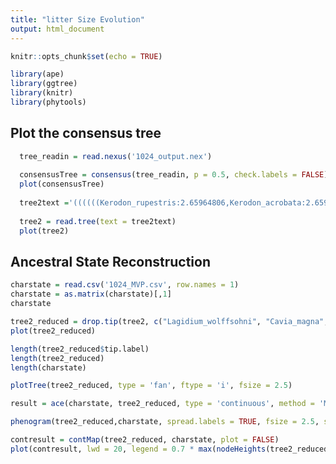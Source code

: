 ```yaml
---
title: "litter Size Evolution"
output: html_document
---
```


```r
knitr::opts_chunk$set(echo = TRUE)

library(ape)
library(ggtree)
library(knitr)
library(phytools)
```

## Plot the consensus tree

```r
  
  tree_readin = read.nexus('1024_output.nex')
  
  consensusTree = consensus(tree_readin, p = 0.5, check.labels = FALSE)
  plot(consensusTree)
  
  tree2text ='((((((Kerodon_rupestris:2.65964806,Kerodon_acrobata:2.65964806):7.070655198,(Hydrochoerus_isthmius:0.9624628885,Hydrochoerus_hydrochaeris:0.9624628885):8.767839833):3.2167183,(Dolichotis_salinicola:8.269430019,Dolichotis_patagonum:8.269430019):4.677589928):4.165517547,((Galea_spixii:6.674462226,(Galea_musteloides:1.345614929,Galea_flavidens:1.3456149831000002):5.328847028):8.305844735,((Microcavia_niata:3.398037325,(Microcavia_australis:2.535517406,Microcavia_shiptoni:2.535517406):0.8625201877):8.568604799,(((((Cavia_intermedia:0.1628145168,Cavia_porcellus:0.1628145168):1.565624154,Cavia_tschudii:1.728438563):0.7877033995,Cavia_aperea:2.5161419629):0.6025356013,Cavia_fulgida:3.118677027):0.7364220485,Cavia_magna:3.855099612):8.111542512):3.013667522):2.132229996):21.43150812,((Lagostomus_maximus:15.19210898,Lagostomus_crassus:15.19210898):2.855989465,((Chinchilla_lanigera:1.395390122,Chinchilla_chinchilla:1.395390122):7.098549606,((Lagidium_wolffsohni:2.326574646,Lagidium_viscacia:2.326574646):0.1289180577,Lagidium_peruanum:2.455492569):6.03844689):9.554157105):20.495953081999996):32.9339615665,(Castor_fiber:4.629479899,Castor_canadensis:4.629479899):66.8485303);'
  
  tree2 = read.tree(text = tree2text)
  plot(tree2)

```

## Ancestral State Reconstruction

```r

charstate = read.csv('1024_MVP.csv', row.names = 1)
charstate = as.matrix(charstate)[,1]
charstate

tree2_reduced = drop.tip(tree2, c("Lagidium_wolffsohni", "Cavia_magna", "Galea_flavidens", "Kerodon_acrobata", "Lagostomus_crassus") )
plot(tree2_reduced)

length(tree2_reduced$tip.label)
length(tree2_reduced)
length(charstate)

plotTree(tree2_reduced, type = 'fan', ftype = 'i', fsize = 2.5)

result = ace(charstate, tree2_reduced, type = 'continuous', method = 'ML')

phenogram(tree2_reduced,charstate, spread.labels = TRUE, fsize = 2.5, spread.costs=c(1,0))
```

```r

contresult = contMap(tree2_reduced, charstate, plot = FALSE)
plot(contresult, lwd = 20, legend = 0.7 * max(nodeHeights(tree2_reduced)), fsize = c(2, 2))

```
